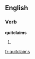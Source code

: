 ==English==

===Verb===
'''quitclaims'''

# {{third-person singular of|[[quitclaim]]}}

[[fr:quitclaims]]